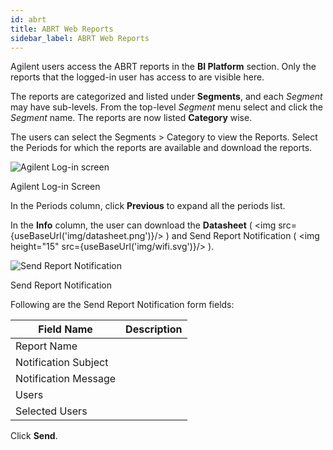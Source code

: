 ```yaml
---
id: abrt
title: ABRT Web Reports
sidebar_label: ABRT Web Reports
---
```



Agilent users access the ABRT reports in the **BI Platform** section.
Only the reports that the logged-in user has access to are visible here.

The reports are categorized and listed under **Segments**, and each _Segment_ may have sub-levels.
From the top-level _Segment_ menu select and click the _Segment_ name.
The reports are now listed **Category** wise.

The users can select the Segments > Category to view the Reports.
Select the Periods for which the reports are available and download the reports.

<div class="center">
  <Zoom>
    <img
      alt="Agilent Log-in screen"
      src={useBaseUrl("user/abrt-agilent-l3-report.png")}
    />
  </Zoom>
  <p>Agilent Log-in Screen</p>
</div>

In the Periods column, click **Previous** to expand all the periods list.

In the **Info** column, the user can download the **Datasheet** ( <img src={useBaseUrl('img/datasheet.png')}/> ) and Send Report Notification ( <img height="15" src={useBaseUrl('img/wifi.svg')}/> ).

<div class="center">
  <Zoom>
    <img
      alt="Send Report Notification"
      src={useBaseUrl("user/send-report-notification.png")}
    />
  </Zoom>
  <p>Send Report Notification</p>
</div>

Following are the Send Report Notification form fields:

| Field Name           | Description |
|----------------------|-------------|
| Report Name          |             |
| Notification Subject |             |
| Notification Message |             |
| Users                |             |
| Selected Users       |             |

Click **Send**.
